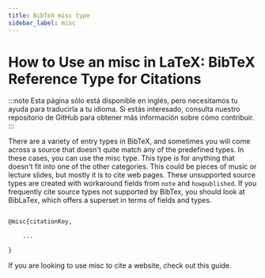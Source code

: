 ```yaml
---
title: BibTeX misc type
sidebar_label: misc
---
```


# How to Use an misc in LaTeX: BibTeX Reference Type for Citations

:::note
Esta página sólo está disponible en inglés, pero necesitamos tu ayuda para traducirla a tu idioma. Si estás interesado, consulta nuestro repositorio de GitHub para obtener más información sobre cómo contribuir.
:::

There are a variety of entry types in BibTeX, and sometimes you will come across a source that doesn't quite match any of the predefined types. In these cases, you can use the misc type. This type is for anything that doesn't fit into one of the other categories. This could be pieces of music or lecture slides, but mostly it is to cite web pages. These unsupported source types are created with workaround fields from `note` and `howpublished`. If you frequently cite source types not supported by BibTex, you should look at BibLaTex, which offers a superset in terms of fields and types.


```latex

@misc{citationKey,

	...

}

```

If you are looking to use misc to cite a website, check out this guide.
